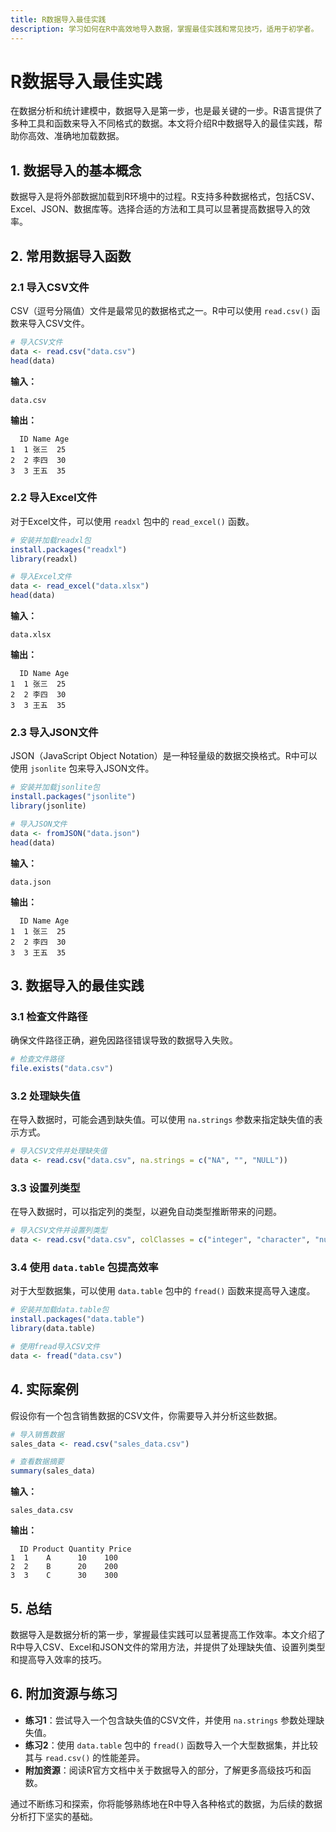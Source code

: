 ```yaml
---
title: R数据导入最佳实践
description: 学习如何在R中高效地导入数据，掌握最佳实践和常见技巧，适用于初学者。
---
```


# R数据导入最佳实践

在数据分析和统计建模中，数据导入是第一步，也是最关键的一步。R语言提供了多种工具和函数来导入不同格式的数据。本文将介绍R中数据导入的最佳实践，帮助你高效、准确地加载数据。

## 1. 数据导入的基本概念

数据导入是将外部数据加载到R环境中的过程。R支持多种数据格式，包括CSV、Excel、JSON、数据库等。选择合适的方法和工具可以显著提高数据导入的效率。

## 2. 常用数据导入函数

### 2.1 导入CSV文件

CSV（逗号分隔值）文件是最常见的数据格式之一。R中可以使用 `read.csv()` 函数来导入CSV文件。

```r
# 导入CSV文件
data <- read.csv("data.csv")
head(data)
```

**输入：**
```
data.csv
```

**输出：**
```
  ID Name Age
1  1 张三  25
2  2 李四  30
3  3 王五  35
```

### 2.2 导入Excel文件

对于Excel文件，可以使用 `readxl` 包中的 `read_excel()` 函数。

```r
# 安装并加载readxl包
install.packages("readxl")
library(readxl)

# 导入Excel文件
data <- read_excel("data.xlsx")
head(data)
```

**输入：**
```
data.xlsx
```

**输出：**
```
  ID Name Age
1  1 张三  25
2  2 李四  30
3  3 王五  35
```

### 2.3 导入JSON文件

JSON（JavaScript Object Notation）是一种轻量级的数据交换格式。R中可以使用 `jsonlite` 包来导入JSON文件。

```r
# 安装并加载jsonlite包
install.packages("jsonlite")
library(jsonlite)

# 导入JSON文件
data <- fromJSON("data.json")
head(data)
```

**输入：**
```
data.json
```

**输出：**
```
  ID Name Age
1  1 张三  25
2  2 李四  30
3  3 王五  35
```

## 3. 数据导入的最佳实践

### 3.1 检查文件路径

确保文件路径正确，避免因路径错误导致的数据导入失败。

```r
# 检查文件路径
file.exists("data.csv")
```

### 3.2 处理缺失值

在导入数据时，可能会遇到缺失值。可以使用 `na.strings` 参数来指定缺失值的表示方式。

```r
# 导入CSV文件并处理缺失值
data <- read.csv("data.csv", na.strings = c("NA", "", "NULL"))
```

### 3.3 设置列类型

在导入数据时，可以指定列的类型，以避免自动类型推断带来的问题。

```r
# 导入CSV文件并设置列类型
data <- read.csv("data.csv", colClasses = c("integer", "character", "numeric"))
```

### 3.4 使用 `data.table` 包提高效率

对于大型数据集，可以使用 `data.table` 包中的 `fread()` 函数来提高导入速度。

```r
# 安装并加载data.table包
install.packages("data.table")
library(data.table)

# 使用fread导入CSV文件
data <- fread("data.csv")
```

## 4. 实际案例

假设你有一个包含销售数据的CSV文件，你需要导入并分析这些数据。

```r
# 导入销售数据
sales_data <- read.csv("sales_data.csv")

# 查看数据摘要
summary(sales_data)
```

**输入：**
```
sales_data.csv
```

**输出：**
```
  ID Product Quantity Price
1  1    A      10    100
2  2    B      20    200
3  3    C      30    300
```

## 5. 总结

数据导入是数据分析的第一步，掌握最佳实践可以显著提高工作效率。本文介绍了R中导入CSV、Excel和JSON文件的常用方法，并提供了处理缺失值、设置列类型和提高导入效率的技巧。

## 6. 附加资源与练习

- **练习1**：尝试导入一个包含缺失值的CSV文件，并使用 `na.strings` 参数处理缺失值。
- **练习2**：使用 `data.table` 包中的 `fread()` 函数导入一个大型数据集，并比较其与 `read.csv()` 的性能差异。
- **附加资源**：阅读R官方文档中关于数据导入的部分，了解更多高级技巧和函数。

通过不断练习和探索，你将能够熟练地在R中导入各种格式的数据，为后续的数据分析打下坚实的基础。